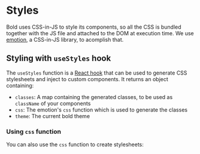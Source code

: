 
# Styles

Bold uses CSS-in-JS to style its components, so all the CSS is bundled together with the JS file and attached to the DOM at execution time. We use [emotion](https://emotion.sh), a CSS-in-JS library, to acomplish that.

## Styling with `useStyles` hook

The `useStyles` function is a [React hook](https://reactjs.org/docs/hooks-intro.html) that can be used to generate CSS stylesheets and inject to custom components. It returns an object containing:

- `classes`: A map containing the generated classes, to be used as `className` of your components
- `css`: The emotion's `css` function which is used to generate the classes
- `theme`: The current bold theme

<Demo src='pages/usage/styles/UseStyles' />

### Using `css` function

You can also use the `css` function to create stylesheets:

<Demo src='pages/usage/styles/Css' />
